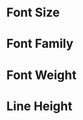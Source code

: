 
# Font Size

<StyleShowcases
  prefix="--sawmill-typography-font-sizes"
  showcaseComponent="text"
  styleKey="fontSize"
/>

# Font Family

<StyleShowcases
  prefix="--sawmill-typography-fonts"
  showcaseComponent="text"
  styleKey="fontFamily"
/>

# Font Weight

<StyleShowcases
  prefix="--sawmill-typography-font-weights"
  showcaseComponent="text"
  styleKey="fontWeight"
/>

# Line Height

<StyleShowcases
  prefix="--sawmill-typography-line-heights"
  showcaseComponent="text"
  styleKey="lineHeight"
/>

<SystemUIShowcases theme={theme.typography} showcaseKey="lineHeight" />
